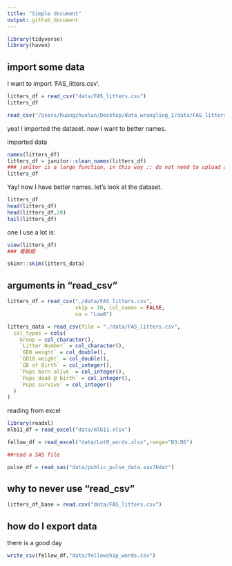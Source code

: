 ```yaml
---
title: "Simple document"
output: github_document
---
```

```r
library(tidyverse)
library(haven)
```
## import some data

I want to import 'FAS_litters.csv'.

```r
litters_df = read_csv("data/FAS_litters.csv")
litters_df

read_csv("/Users/huangzhuolun/Desktop/data_wrangling_I/data/FAS_litters.csv")
```

yea! I imported the dataset. now I want to better names.

imported data

```r
names(litters_df)
litters_df = janitor::clean_names(litters_df) 
### janitor is a large function, in this way :: do not need to upload a large function 
litters_df
```

Yay! now I have better names. let's look at the dataset.

```r
litters_df
head(litters_df)
head(litters_df,20)
tail(litters_df)
```

one I use a lot is:

```r
view(litters_df)
### 看数据
```

```r
skimr::skim(litters_data)
```

## arguments in "read_csv"

```r
litters_df = read_csv("./data/FAS_litters.csv",
                      skip = 10, col_names = FALSE,
                      na = "Low8")
```

```r
litters_data = read_csv(file = "./data/FAS_litters.csv",
  col_types = cols(
    Group = col_character(),
    `Litter Number` = col_character(),
    `GD0 weight` = col_double(),
    `GD18 weight` = col_double(),
    `GD of Birth` = col_integer(),
    `Pups born alive` = col_integer(),
    `Pups dead @ birth` = col_integer(),
    `Pups survive` = col_integer()
  )
)
```

reading from excel
```r
library(readxl)
mlb11_df = read_excel("data/mlb11.xlsx")

````

```r
fellow_df = read_excel("data/LotR_words.xlsx",range="B3:D6")

##read a SAS file

```

```r
pulse_df = read_sas("data/public_pulse_data.sas7bdat")

```

## why to never use "read_csv"
```r
litters_df_base = read.csv("data/FAS_litters.csv")
```

## how do I export data 

there is a good day
```r

write_csv(fellow_df,"data/fellowship_words.csv")


```

